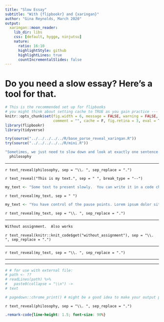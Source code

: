```yaml
---
title: "Slow Essay"
subtitle: "With {flipbookr} and {xaringan}"
author: "Gina Reynolds, March 2020"
output:
  xaringan::moon_reader:
    lib_dir: libs
    css: [default, hygge, ninjutsu]
    nature:
      ratio: 16:10
      highlightStyle: github
      highlightLines: true
      countIncrementalSlides: false
---
```



# Do you need a slow essay?  Here's a tool for that. 


```r
# This is the recommended set up for flipbooks
# you might think about setting cache to TRUE as you gain practice --- building flipbooks from scracth can be time consuming
knitr::opts_chunk$set(fig.width = 6, message = FALSE, warning = FALSE, 
                      comment = "", cache = F, fig.retina = 3, eval = T)
library(flipbookr)
library(tidyverse)
```


<!-- This next chunk is just for the developer -- working w/ local code -->

```r
try(source("../../../../../R/base_parse_reveal_xaringan.R"))
try(source("../../../../../R/mini.R"))
```




```r
"Sometimes, we just need to slow down and look at exactly one sentence.  This is the idea of the slow essay.  Parse the entire essay.  Then give it back to me piece by piece.  Give me just one sentence back. Make that sentence big. Let it stand on its own.  Slow down my essay" ->
  philosophy
```

---


`r text_reveal(philosophy, sep = "\\. ", sep_replace = ".")`




`r text_reveal("This is my text.", sep = " ", break_type = "--")`



```r
my_text <- "Some text to present slowly.  You can write it in a code chunk."
```

`r text_reveal(my_text, sep = " ")`





```r
my_text <- "You have control of the pause points. Lorem ipsum dolor sit amet, consectetur adipisici elit, sed eiusmod tempor incidunt ut labore et dolore magna aliqua. Ut enim ad minim veniam, quis nostrud exercitation ullamco laboris nisi ut aliquid ex ea commodi consequat. Quis aute iure reprehenderit in voluptate velit esse cillum dolore eu fugiat nulla pariatur. Excepteur sint obcaecat cupiditat non proident, sunt in culpa qui officia deserunt mollit anim id est laborum"
```

`r text_reveal(my_text, sep = "\\. ", sep_replace = ".")`


---

```r
Without assignment.  Also works
```

`r text_reveal(knitr::knit_code$get("without_assignment"), sep = "\\. ", sep_replace = ".")`


---


`r text_reveal(my_text, sep = "\\. ", sep_replace = ".")`

---



---


```r
# # for use with external file:
# path <- ??
# readLines(path) %>% 
#   paste0(collapse = "\\n") ->
# text

# pagedown::chrome_print() # might be a good idea to make your output pdf.  Does not always print faithfully...
```


`r text_reveal(philosophy, sep = "\\. ", sep_replace = ".")`





```css
.remark-code{line-height: 1.5; font-size: 90%}
```
